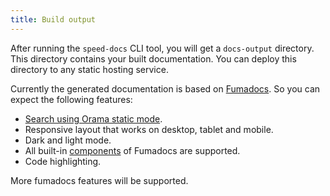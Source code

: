 ```yaml
---
title: Build output
---
```


After running the `speed-docs` CLI tool, you will get a `docs-output` directory. This directory contains your built documentation. You can deploy this directory to any static hosting service.

Currently the generated documentation is based on [Fumadocs](https://fumadocs.dev). So you can expect the following features:

- [Search using Orama static mode](https://fumadocs.dev/docs/headless/search/orama#static-export).
- Responsive layout that works on desktop, tablet and mobile.
- Dark and light mode.
- All built-in [components](https://fumadocs.dev/docs/ui/components) of Fumadocs are supported.
- Code highlighting.

More fumadocs features will be supported.
